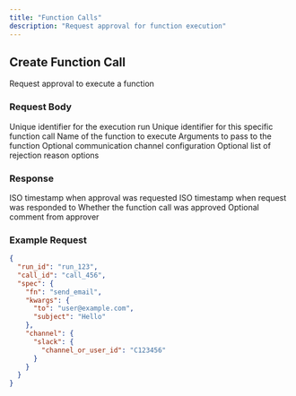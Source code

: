 ```yaml
---
title: "Function Calls"
description: "Request approval for function execution"
---
```


## Create Function Call

<ParamField path="POST /function_calls" method="POST">
  Request approval to execute a function
</ParamField>

### Request Body

<ParamField body="function_call" type="object">
  <Expandable title="FunctionCall">
    <ParamField body="run_id" type="string" required>
      Unique identifier for the execution run
    </ParamField>
    <ParamField body="call_id" type="string" required>
      Unique identifier for this specific function call
    </ParamField>
    <ParamField body="spec" type="object" required>
      <Expandable title="FunctionCallSpec">
        <ParamField body="fn" type="string" required>
          Name of the function to execute
        </ParamField>
        <ParamField body="kwargs" type="object" required>
          Arguments to pass to the function
        </ParamField>
        <ParamField body="channel" type="object">
          Optional communication channel configuration
        </ParamField>
        <ParamField body="reject_options" type="array">
          Optional list of rejection reason options
        </ParamField>
      </Expandable>
    </ParamField>
  </Expandable>
</ParamField>

### Response

<ResponseField name="status" type="object">
  <Expandable title="Status">
    <ResponseField name="requested_at" type="string">
      ISO timestamp when approval was requested
    </ResponseField>
    <ResponseField name="responded_at" type="string">
      ISO timestamp when request was responded to
    </ResponseField>
    <ResponseField name="approved" type="boolean">
      Whether the function call was approved
    </ResponseField>
    <ResponseField name="comment" type="string">
      Optional comment from approver
    </ResponseField>
  </Expandable>
</ResponseField>

### Example Request

```json
{
  "run_id": "run_123",
  "call_id": "call_456",
  "spec": {
    "fn": "send_email",
    "kwargs": {
      "to": "user@example.com",
      "subject": "Hello"
    },
    "channel": {
      "slack": {
        "channel_or_user_id": "C123456"
      }
    }
  }
}
```
